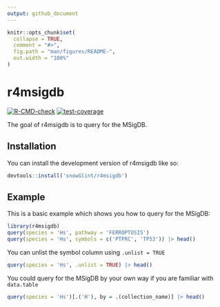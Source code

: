 ```yaml
---
output: github_document
---
```


<!-- README.md is generated from README.Rmd. Please edit that file -->

```r
knitr::opts_chunk$set(
  collapse = TRUE,
  comment = "#>",
  fig.path = "man/figures/README-",
  out.width = "100%"
)
```

# r4msigdb

<!-- badges: start -->
[![R-CMD-check](https://github.com/snowGlint/r4msigdb/actions/workflows/R-CMD-check.yaml/badge.svg)](https://github.com/snowGlint/r4msigdb/actions/workflows/R-CMD-check.yaml)
[![test-coverage](https://github.com/snowGlint/r4msigdb/actions/workflows/test-coverage.yaml/badge.svg)](https://github.com/snowGlint/r4msigdb/actions/workflows/test-coverage.yaml)
<!-- badges: end -->

The goal of r4msigdb is to query for the MSigDB.

## Installation

You can install the development version of r4msigdb like so:

```r
devtools::install('snowGlint/r4msigdb')
```

## Example

This is a basic example which shows you how to query for the MSigDB:

```r
library(r4msigdb)
query(species = 'Hs', pathway = 'FERROPTOSIS') 
query(species = 'Hs', symbols = c('PTPRC', 'TP53')) |> head()
```

You can unlist the symbol column using `.unlist = TRUE`

```r
query(species = 'Hs', .unlist = TRUE) |> head()
```

You could query for the MSigDB by your own way if you are familiar with `data.table`

```r
query(species = 'Hs')[.('H'), by = .(collection_name)] |> head()
```
